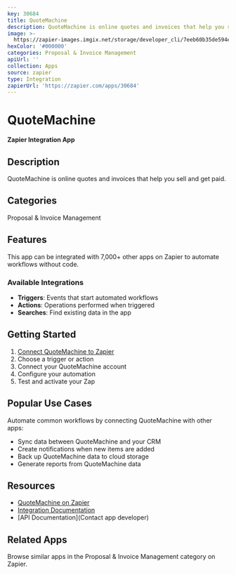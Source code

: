 ```yaml
---
key: 30684
title: QuoteMachine
description: QuoteMachine is online quotes and invoices that help you sell and get paid.
image: >-
  https://zapier-images.imgix.net/storage/developer_cli/7eeb60b35de594e842f726bb6ee999e4.png?auto=format%2Ccompress&ixlib=python-3.0.0&q=50
hexColor: '#000000'
categories: Proposal & Invoice Management
apiUrl: ''
collection: Apps
source: zapier
type: Integration
zapierUrl: 'https://zapier.com/apps/30684'
---
```

# QuoteMachine

**Zapier Integration App**

## Description

QuoteMachine is online quotes and invoices that help you sell and get paid.

## Categories

Proposal & Invoice Management

## Features

This app can be integrated with 7,000+ other apps on Zapier to automate workflows without code.

### Available Integrations

- **Triggers**: Events that start automated workflows
- **Actions**: Operations performed when triggered
- **Searches**: Find existing data in the app

## Getting Started

1. [Connect QuoteMachine to Zapier](https://zapier.com/apps/30684)
2. Choose a trigger or action
3. Connect your QuoteMachine account
4. Configure your automation
5. Test and activate your Zap

## Popular Use Cases

Automate common workflows by connecting QuoteMachine with other apps:

- Sync data between QuoteMachine and your CRM
- Create notifications when new items are added
- Back up QuoteMachine data to cloud storage
- Generate reports from QuoteMachine data

## Resources

- [QuoteMachine on Zapier](https://zapier.com/apps/30684)
- [Integration Documentation](https://zapier.com/apps/30684/integrations)
- [API Documentation](Contact app developer)

## Related Apps

Browse similar apps in the Proposal & Invoice Management category on Zapier.
